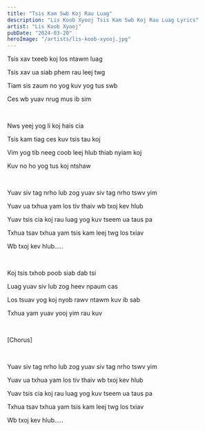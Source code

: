 ```yaml
---
title: "Tsis Kam Swb Koj Rau Luag"
description: "Lis Koob Xyooj Tsis Kam Swb Koj Rau Luag Lyrics"
artist: "Lis Koob Xyooj"
pubDate: "2024-03-20"
heroImage: "/artists/lis-koob-xyooj.jpg"
---
```


Tsis xav txeeb koj los ntawm luag

Tsis xav ua siab phem rau leej twg

Tiam sis zaum no yog kuv yog tus swb

Ces wb yuav nrug mus ib sim

<br />

Nws yeej yog li koj hais cia

Tsis kam tiag ces kuv tsis tau koj

Vim yog tib neeg coob leej hlub thiab nyiam koj

Kuv no ho yog tus koj ntshaw

<br />

Yuav siv tag nrho lub zog yuav siv tag nrho tswv yim

Yuav ua txhua yam los tiv thaiv wb txoj kev hlub

Yuav tsis cia koj rau luag yog kuv tseem ua taus pa

Txhua tsav txhua yam tsis kam leej twg los txiav

Wb txoj kev hlub.....

<br />

Koj tsis txhob poob siab dab tsi

Luag yuav siv lub zog heev npaum cas

Los tsuav yog koj nyob rawv ntawm kuv ib sab

Txhua yam yuav yooj yim rau kuv

<br />

[Chorus]

<br />

Yuav siv tag nrho lub zog yuav siv tag nrho tswv yim

Yuav ua txhua yam los tiv thaiv wb txoj kev hlub

Yuav tsis cia koj rau luag yog kuv tseem ua taus pa

Txhua tsav txhua yam tsis kam leej twg los txiav

Wb txoj kev hlub.....

